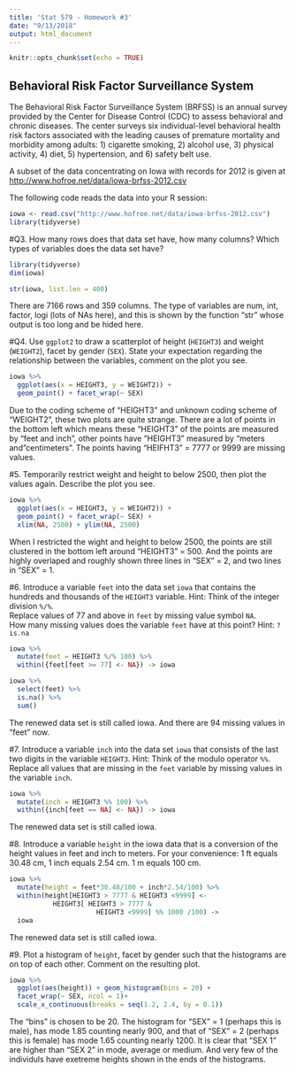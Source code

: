 ```yaml
---
title: 'Stat 579 - Homework #3'
date: "9/13/2018"
output: html_document
---
```


```r
knitr::opts_chunk$set(echo = TRUE)
```

## Behavioral Risk Factor Surveillance System

The Behavioral Risk Factor Surveillance System (BRFSS) is an annual survey provided by the Center for Disease Control (CDC) to assess behavioral and chronic diseases. The center surveys six individual-level behavioral health risk factors associated with the leading causes of premature mortality and morbidity among adults: 1) cigarette smoking, 2) alcohol use, 3) physical activity, 4) diet, 5) hypertension, and 6) safety belt use. 

A subset of the data concentrating on Iowa with records for 2012 is given at [http://www.hofroe.net/data/iowa-brfss-2012.csv]()

The following code reads the data into your R session:
```r
iowa <- read.csv("http://www.hofroe.net/data/iowa-brfss-2012.csv")
library(tidyverse)
```

#Q3. How many rows does that data set have, how many columns? Which types of variables does the data set have? 

```r
library(tidyverse)
dim(iowa)

```
```r
str(iowa, list.len = 400)
```

There are 7166 rows and 359 columns. The type of variables are num, int, factor, logi (lots of NAs here), and this is shown by the function "str" whose output is too long and be hided here.

#Q4. Use `ggplot2` to draw a scatterplot of height (`HEIGHT3`) and weight (`WEIGHT2`), facet by gender (`SEX`). State your expectation regarding the relationship between the variables, comment on the plot you see.

```r
iowa %>%
  ggplot(aes(x = HEIGHT3, y = WEIGHT2)) +
  geom_point() + facet_wrap(~ SEX)
```

Due to the coding scheme of "HEIGHT3" and unknown coding scheme of "WEIGHT2", these two plots are quite strange. There are a lot of points in the bottom left which means these "HEIGHT3" of the points are measured by "feet and inch", other points have "HEIGHT3" measured by "meters and "centimeters". The points having "HEIFHT3" = 7777 or 9999 are missing values.

#5. Temporarily restrict weight and height to below 2500, then plot the values again. Describe the plot you see.

```r
iowa %>%
  ggplot(aes(x = HEIGHT3, y = WEIGHT2)) +
  geom_point() + facet_wrap(~ SEX) + 
  xlim(NA, 2500) + ylim(NA, 2500)
```

When I restricted the wight and height to below 2500, the points are still clustered in the bottom left around "HEIGHT3" = 500. And the points are highly overlaped and roughly shown three lines in "SEX" = 2, and two lines in "SEX" = 1.

#6. Introduce a variable `feet` into the data set `iowa` that contains the hundreds and thousands of the `HEIGHT3` variable. Hint: Think of the integer division `%/%`.<br>
Replace values of 77 and above in `feet` by missing value symbol `NA`.<br>
How many missing values does the variable `feet` have at this point? Hint: `?is.na`

```r
iowa %>%
  mutate(feet = HEIGHT3 %/% 100) %>%
  within({feet[feet >= 77] <- NA}) -> iowa

iowa %>%
  select(feet) %>%
  is.na() %>%
  sum()
```

The renewed data set is still called iowa. And there are 94 missing values in "feet" now.

#7. Introduce a variable `inch` into the data set `iowa` that consists of the last two digits in the variable `HEIGHT3`. Hint: Think of the modulo operator `%%`.<br>
Replace all values that are missing in the `feet` variable by missing values in the variable `inch`. 

```r
iowa %>%
  mutate(inch = HEIGHT3 %% 100) %>%
  within({inch[feet == NA] <- NA}) -> iowa
```

The renewed data set is still called iowa.

#8. Introduce a variable `height` in the iowa data that is a conversion of the height values in feet and inch to meters. For your convenience: 1 ft equals 30.48 cm, 1 inch equals 2.54 cm. 1 m equals 100 cm.

```r
iowa %>%
  mutate(height = feet*30.48/100 + inch*2.54/100) %>%
  within(height[HEIGHT3 > 7777 & HEIGHT3 <9999] <- 
           HEIGHT3[ HEIGHT3 > 7777 & 
                      HEIGHT3 <9999] %% 1000 /100) ->
  iowa
```

The renewed data set is still called iowa.

#9. Plot a histogram of `height`, facet by gender such that the histograms are on top of each other. Comment on the resulting plot. 

```r
iowa %>%
  ggplot(aes(height)) + geom_histogram(bins = 20) +
  facet_wrap(~ SEX, ncol = 1)+
  scale_x_continuous(breaks = seq(1.2, 2.4, by = 0.1))
```

The "bins" is chosen to be 20. The histogram for "SEX" = 1 (perhaps this is male), has mode 1.85 counting nearly 900, and that of "SEX" = 2 (perhaps this is female) has mode 1.65 counting nearly 1200. It is clear that "SEX 1" are higher than "SEX 2" in mode, average or medium. And very few of the individuls have exetreme heights shown in the ends of the histograms.
